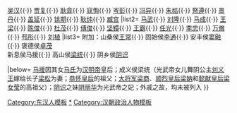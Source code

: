{{Navbox
|name = 雲台二十八將
|title= [[云台二十八将]]

|list1= [[邓禹]]{{·}} [[吳漢 (漢朝)|吴汉]]{{·}} [[贾复]]{{·}} [[耿弇]]{{·}} [[寇恂]]{{·}} [[岑彭]]{{·}} [[冯异]]{{·}} [[朱祜]]{{·}} [[祭遵]]{{·}} [[景丹]]{{·}} [[盖延]]{{·}} [[铫期]]{{·}} [[耿纯]]{{·}} [[臧宫]]
|list2= [[馬武 (東漢)|马武]]{{·}} [[刘隆 (云台二十八将)|刘隆]]{{·}} [[馬成 (漢朝)|马成]]{{·}} [[王梁 (漢朝)|王梁]]{{·}} [[陈俊 (汉朝)|陈俊]]{{·}} [[杜茂]]{{·}} [[傅俊]]{{·}} [[坚镡]]{{·}} [[王霸 (漢朝)|王霸]]{{·}} [[任光]]{{·}} [[李忠 (东汉)|李忠]]{{·}} [[万脩]]{{·}} [[邳彤]]{{·}} [[劉植 (漢朝)|刘植]]
|list3= 附加：山桑侯[[王常 (东汉)|王常]]{{·}} 固始侯[[李通 (南阳)|李通]]{{·}} 安丰侯[[窦融]]{{·}} 褒德侯[[卓茂]]<br>新息侯马援{{·}} 高山侯[[梁统]]{{·}} 阴乡侯[[阴识]]

|below= [[马援]]因其女[[明德皇后 (漢明帝)|马氏]]为[[汉明帝]]皇后；成义侯梁统（光武帝女儿舞阴公主[[刘义王]]嫁给长子[[梁松]]为妻；[[恭怀皇后]]的祖父；[[大将军]][[梁商]]、[[顺烈皇后]][[梁妠]]和[[懿献皇后]][[梁女莹]]的高祖父）；[[阴识]]之妹[[阴丽华]]为光武帝之妃；外戚之故，均未被列入
}}
<noinclude>
[[Category:东汉人模板]]
[[Category:云台二十八将|*]]
[[Category:汉朝政治人物模板]]</noinclude>